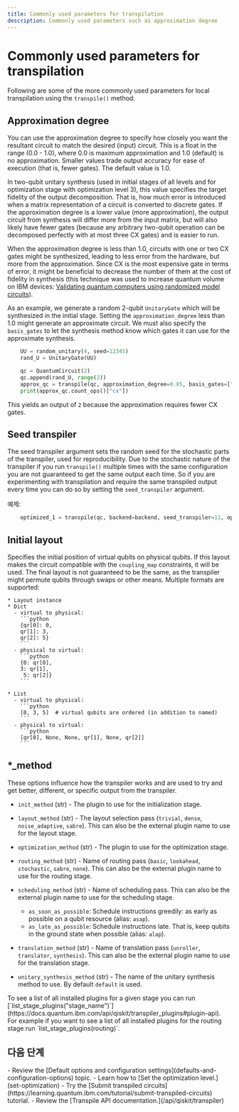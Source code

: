 ```yaml
---
title: Commonly used parameters for transpilation
description: Commonly used parameters such as approximation degree
---
```


# Commonly used parameters for transpilation

Following are some of the more commonly used parameters for local transpilation using the `transpile()` method.

<span id="approx-degree"></span>
## Approximation degree

You can use the approximation degree to specify how closely you want the resultant circuit to match the desired (input) circuit.  This is a float in the range (0.0 - 1.0), where 0.0 is maximum approximation and 1.0 (default) is no approximation. Smaller values trade output accuracy for ease of execution (that is, fewer gates).  The default value is 1.0.

In two-qubit unitary synthesis (used in initial stages of all levels and for optimization stage with optimization level 3), this value specifies the target fidelity of the output decomposition. That is, how much error is introduced when a matrix representation of a circuit is converted to discrete gates. If the approximation degree is a lower value (more approximation), the output circuit from synthesis will differ more from the input matrix, but will also likely have fewer gates (because any arbitrary two-qubit operation can be decomposed perfectly with at most three CX gates) and is easier to run. 

When the approximation degree is less than 1.0, circuits with one or two CX gates might be synthesized, leading to less error from the hardware, but more from the approximation. Since CX is the most expensive gate in terms of error, it might be beneficial to decrease the number of them at the cost of fidelity in synthesis (this technique was used to increase quantum volume on IBM devices: [Validating quantum computers using randomized model circuits](https://arxiv.org/abs/1811.12926)). 

As an example, we generate a random 2-qubit `UnitaryGate` which will be synthesized in the initial stage. Setting the `approximation_degree` less than 1.0 might generate an approximate circuit. We must also specify the `basis_gates` to let the synthesis method know which gates it can use for the approximate synthesis.

```python
    UU = random_unitary(4, seed=12345)
    rand_U = UnitaryGate(UU)

    qc = QuantumCircuit(2)
    qc.append(rand_U, range(2))
    approx_qc = transpile(qc, approximation_degree=0.85, basis_gates=["sx", "rz", "cx"])
    print(approx_qc.count_ops()["cx"])
```

This yields an output of `2` because the approximation requires fewer CX gates.

<span id="seed"></span>
## Seed transpiler

The seed transpiler argument sets the random seed for the stochastic parts of the transpiler, used for reproducibility. Due to the stochastic nature of the transpiler if you run `transpile()` multiple times with the same configuration you are not guaranteed to get the same output each time. So if you are experimenting with transpilation and require the same transpiled output every time you can do so by setting the `seed_transpiler` argument.

예제:

```python
    optimized_1 = transpile(qc, backend=backend, seed_transpiler=11, optimization_level=1)
```

<span id="init-layout"></span>
## Initial layout

Specifies the initial position of virtual qubits on physical qubits. If this layout makes the circuit compatible with the `coupling_map` constraints, it will be used. The final layout is not guaranteed to be the same, as the transpiler might permute qubits through swaps or other means. Multiple formats are supported:

````
* Layout instance
* Dict 
  - virtual to physical:
    ```python
    {qr[0]: 0,
    qr[1]: 3,
    qr[2]: 5}
    ```
  - physical to virtual:
    ```python
    {0: qr[0],
    3: qr[1],
     5: qr[2]}
    ```

* List
  - virtual to physical:
    ```python
    [0, 3, 5]  # virtual qubits are ordered (in addition to named)
    ```
  - physical to virtual:
    ```python
    [qr[0], None, None, qr[1], None, qr[2]]
    ```
````

<span id="xx-method"></span>
## *_method

These options influence how the transpiler works and are used to try and get better, different, or specific output from the transpiler.

-   `init_method` (str) - The plugin to use for the initialization stage. 

-   `layout_method` (str) - The layout selection pass (`trivial`, `dense`, `noise_adaptive`, `sabre`). This can also be the external plugin name to use for the layout stage. 

-   `optimization_method` (str) - The plugin to use for the optimization stage. 

-   `routing_method` (str) - Name of routing pass (`basic`, `lookahead`, `stochastic`, `sabre`, `none`). This can also be the external plugin name to use for the routing stage.

-   `scheduling_method` (str) - Name of scheduling pass. This can also be the external plugin name to use for the scheduling stage. 
    -   `as_soon_as_possible`: Schedule instructions greedily: as early as possible on a qubit resource (alias: `asap`).
    -   `as_late_as_possible`: Schedule instructions late.  That is, keep qubits in the ground state when possible (alias: `alap`).

-   `translation_method` (str) - Name of translation pass (`unroller`, `translator`, `synthesis`). This can also be the external plugin name to use for the translation stage. 

-   `unitary_synthesis_method` (str) - The name of the unitary synthesis method to use. By default `default` is used. 

<Admonition>
  To see a list of all installed plugins for a given stage you can run [`list_stage_plugins("stage_name")`](https://docs.quantum.ibm.com/api/qiskit/transpiler_plugins#plugin-api). For example if you want to see a list of all installed plugins for the routing stage run `list_stage_plugins(routing)`.
</Admonition>

## 다음 단계

<Admonition type="tip" title="Recommendation">
    - Review the [Default options and configuration settings](defaults-and-configuration-options) topic.
    - Learn how to [Set the optimization level.](set-optimization)
    - Try the [Submit transpiled circuits](https://learning.quantum.ibm.com/tutorial/submit-transpiled-circuits) tutorial.
    - Review the [Transpile API documentation.](/api/qiskit/transpiler)

</Admonition>
